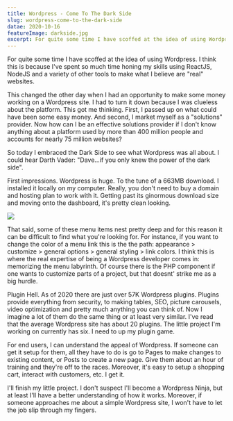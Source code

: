 ```yaml
---
title: Wordpress - Come To The Dark Side
slug: wordpress-come-to-the-dark-side
datae: 2020-10-16
featureImage: darkside.jpg
excerpt: For quite some time I have scoffed at the idea of using Wordpress. I think this is because I've spent so much time honing my skills using ReactJs, NodeJs and a variety of other tools to make what I believe are "real" websites.
---
```


For quite some time I have scoffed at the idea of using Wordpress. I think this is because I've spent so much time honing my skills using ReactJS, NodeJS and a variety of other tools to make what I believe are "real" websites.

This changed the other day when I had an opportunity to make some money working on a Wordpress site. I had to turn it down because I was clueless about the platform. This got me thinking.  First, I passed up on what could have been some easy money.  And second, I market myself as a "solutions" provider. Now how can I be an effective solutions provider if I don't know anything about a platform used by more than 400 million people and accounts for nearly 75 million websites?

So today I embraced the Dark Side to see what Wordpress was all about.  I could hear Darth Vader: "Dave...if you only knew the power of the dark side".  

First impressions.  Wordpress is huge.  To the tune of a 663MB download. I installed it locally on my computer. Really, you don't need to buy a domain and hosting plan to work with it.  Getting past its ginormous download size and moving onto the dashboard, it's pretty clean looking. 

![](./dashboard.png)

That said, some of these menu items nest pretty deep and for this reason it can be difficult to find what you're looking for.  For instance, if you want to change the color of a menu link this is the the path: appearance > customize > general options > general styling > link colors. I think this is where the real expertise of being a Wordpress developer comes in: memorizing the menu labyrinth. Of course there is the PHP component if one wants to customize parts of a project, but that doesnt' strike me as a big hurdle.  

Plugin Hell.  As of 2020 there are just over 57K Wordpress plugins.  Plugins provide everything from security, to making tables, SEO, picture carousels, video optimization and pretty much anything you can think of.  Now I imagine a lot of them do the same thing or at least very similar.  I've read that the average Wordpress site has about 20 plugins. The little project I'm working on currently has six. I need to up my plugin game. 

For end users, I can understand the appeal of Wordpress.  If someone can get it setup for them, all they have to do is go to Pages to make changes to existing content, or Posts to create a new page.  Give them about an hour of training and they're off to the races.  Moreover, it's easy to setup a shopping cart, interact with customers, etc. I get it.

I'll finish my little project.  I don't suspect I'll become a Wordpress Ninja, but at least I'll have a better understanding of how it works.  Moreover, if someone approaches me about a simple Wordpress site, I won't have to let the job slip through my fingers. 